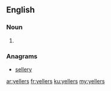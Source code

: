 ==English==

===Noun===
{{head|en}}

# {{plural of|yeller}}

===Anagrams===
* [[sellery#English|sellery]]

[[ar:yellers]]
[[fr:yellers]]
[[ku:yellers]]
[[my:yellers]]